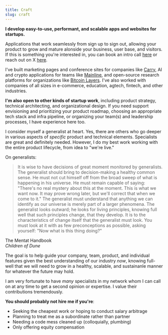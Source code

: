 ```yaml
---
title: Craft
slug: craft
---
```


**I develop easy-to-use, performant, and scalable apps and websites for startups.**

Applications that work seamlessly from sign up to sign out, allowing your product to grow and mature alonside your business, user base, and visitors. If this is something you're interested in, you can book an intro call [here](https://cal.com/bolander72/chat) or reach out on X [here](https://x.com/bolander72).

I've built marketing pages and conference sites for companies like [Carry](https://carry.com), AI and crypto applications for teams like [Mainline](https://getmainline.io), and open-source research platforms for organizations like [Bitcoin Layers](https://bitcoinlayers.org). I've also worked with companies of all sizes in e-commerce, education, agtech, fintech, and other industries.

**I'm also open to other kinds of startup work**, including product strategy, technical architecting, and organizational design. If you need support envisioning and prioritizing your product roadmap, choosing an appropriate tech stack and infra pipeline, or organizing your team(s) and leadership processes, I have experience here too.

I consider myself a generalist at heart. Yes, there are others who go deeper in various aspects of _specific_ product and technical elements. Specialists are great and definitely needed. However, I do my best work working with the entire product lifecycle, from idea to "we're live."

On generalists:

<blockquote>
  It is wise to have decisions of great moment monitored by generalists. The
  generalist should bring to decision-making a healthy common sense. He must not
  cut himself off from the broad sweep of what is happening in his universe. He
  must remain capable of saying: "There's no real mystery about this at the
  moment. This is what we want now. It may prove wrong later, but we'll correct
  that when we come to it." The generalist must understand that anything we can
  identify as our universe is merely part of a larger phenomena. The generalist
  looks outward; he looks for living principles, knowing full well that such
  principles change, that they develop. It is to the characteristics of change
  itself that the generalist must look. You must look at it with as few
  preconceptions as possible, asking yourself: "Now what is this thing doing?"
</blockquote>
<div className='w-full text-right'>
  <div>The Mentat Handbook</div>
  <cite>Children of Dune</cite>
</div>

The goal is to help guide your company, team, product, and individual features given the best understanding of our industry _now_, knowing full-well that we will need to grow in a healthy, scalable, and sustainanle manner for whatever the future may hold.

I am very fortunate to have _many_ specialists in my network whom I can call on at any time to get a second opinion or expertise. I value their contributions tremendously.

**You should probably not hire me if you're**:

- Seeking the cheapest work or hoping to conduct salary arbitrage
- Planning to treat me as a subordinate rather than partner
- Needing a code mess cleaned up (colloquially, plumbing)
- Only offering equity compensation
